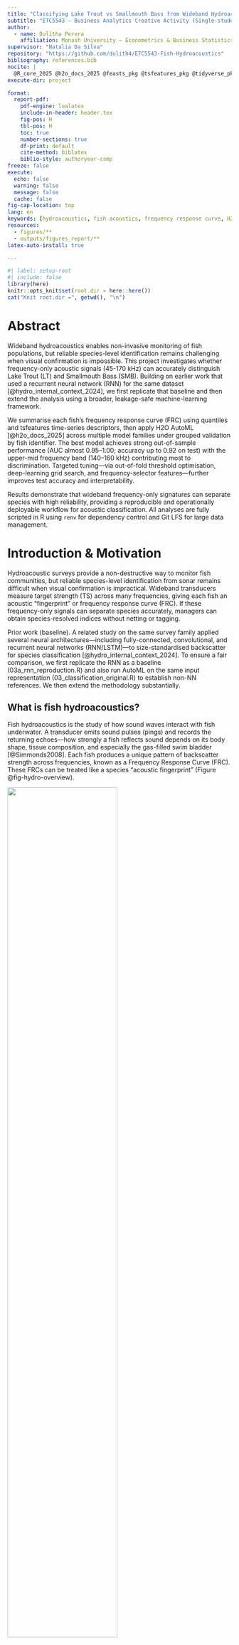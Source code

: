 ```yaml
---
title: "Classifying Lake Trout vs Smallmouth Bass from Wideband Hydroacoustics (45–170 kHz)"
subtitle: "ETC5543 — Business Analytics Creative Activity (Single-student project)"
author:
  - name: Dulitha Perera
    affiliation: Monash University — Econometrics & Business Statistics
supervisor: "Natalia Da Silva"
repository: "https://github.com/dulith4/ETC5543-Fish-Hydroacoustics"
bibliography: references.bib
nocite: |
  @R_core_2025 @h2o_docs_2025 @feasts_pkg @tsfeatures_pkg @tidyverse_pkg @ggplot2_pkg
execute-dir: project          

format:
  report-pdf:
    pdf-engine: lualatex
    include-in-header: header.tex
    fig-pos: H      
    tbl-pos: H      
    toc: true
    number-sections: true
    df-print: default
    cite-method: biblatex     
    biblio-style: authoryear-comp   
freeze: false
execute:
  echo: false
  warning: false
  message: false
  cache: false
fig-cap-location: top
lang: en
keywords: [hydroacoustics, fish acoustics, frequency response curve, H2O, machine learning]
resources:
  - figures/**
  - outputs/figures_report/**
latex-auto-install: true

---
```


```r
#| label: setup-root
#| include: false
library(here)
knitr::opts_knit$set(root.dir = here::here())
cat("Knit root.dir =", getwd(), "\n")

```


# Abstract

Wideband hydroacoustics enables non-invasive monitoring of fish populations, but reliable species-level identification remains challenging when visual confirmation is impossible. This project investigates whether frequency-only acoustic signals (45-170 kHz) can accurately distinguish Lake Trout (LT) and Smallmouth Bass (SMB). Building on earlier work that used a recurrent neural network (RNN) for the same dataset [@hydro_internal_context_2024], we first replicate that baseline and then extend the analysis using a broader, leakage-safe machine-learning framework.

We summarise each fish’s frequency response curve (FRC) using quantiles and tsfeatures time-series descriptors, then apply H2O AutoML [@h2o_docs_2025] across multiple model families under grouped validation by fish identifier. The best model achieves strong out-of-sample performance (AUC almost 0.95–1.00; accuracy up to 0.92 on test) with the upper-mid frequency band (140–160 kHz) contributing most to discrimination. Targeted tuning—via out-of-fold threshold optimisation, deep-learning grid search, and frequency-selector features—further improves test accuracy and interpretability.

Results demonstrate that wideband frequency-only signatures can separate species with high reliability, providing a reproducible and operationally deployable workflow for acoustic classification. All analyses are fully scripted in R using `renv` for dependency control and Git LFS for large data management.

#  Introduction & Motivation

Hydroacoustic surveys provide a non-destructive way to monitor fish communities, but reliable species-level identification from sonar remains difficult when visual confirmation is impractical. Wideband transducers measure target strength (TS) across many frequencies, giving each fish an acoustic “fingerprint” or frequency response curve (FRC). If these frequency-only signals can separate species accurately, managers can obtain species-resolved indices without netting or tagging.

Prior work (baseline). A related study on the same survey family applied several neural architectures—including fully-connected, convolutional, and recurrent neural networks (RNN/LSTM)—to size-standardised backscatter for species classification [@hydro_internal_context_2024]. To ensure a fair comparison, we first replicate the RNN as a baseline (03a_rnn_reproduction.R) and also run AutoML on the same input representation (03_classification_original.R) to establish non-NN references. We then extend the methodology substantially.

## **What is fish hydroacoustics?**

Fish hydroacoustics is the study of how sound waves interact with fish underwater.
A transducer emits sound pulses (pings) and records the returning echoes—how strongly a fish reflects sound depends on its body shape, tissue composition, and especially the gas-filled swim bladder [@Simmonds2008].
Each fish produces a unique pattern of backscatter strength across frequencies, known as a Frequency Response Curve (FRC).
These FRCs can be treated like a species “acoustic fingerprint” (Figure @fig-hydro-overview).

![](figures/hydro.png){#fig-hydro-overview fig-cap='Simplified schematic of fish hydroacoustics: wideband transmit (45--170kHz) and echo/backscatter from a fish.' fig-align="center" width=70%}



## **Why use hydroacoustics for classification?**

Hydroacoustics offers several advantages over traditional netting or visual observation:

- **Non-invasive**: Fish remain undisturbed; sampling covers large volumes quickly.

- **Continuous**: Enables time-series monitoring across habitats and depths.

- **Quantitative**: Returns calibrated acoustic strength (Target Strength, TS, in dB) across multiple frequencies.

Because the FRC shape reflects biological differences (e.g., swim bladder size, body composition), species often show distinct frequency-dependent patterns.
Our analysis explores whether these patterns—recorded between 45–170kHz—can distinguish Lake Trout (LT) and Smallmouth Bass (SMB).


**Our approach (replicate →→ extend).**

Approach (high level). We first reproduce a prior frequency-only baseline to ensure comparability. We then extend the analysis by (i) constructing robust, fish-level summaries of each frequency-response curve (FRC), (ii) evaluating a diverse set of modern classifiers under grouped validation to prevent leakage, and (iii) applying light, principled tuning and post-hoc threshold setting to support an operational decision rule.

**Contributions**.

**1. A reproducible, frequency-only classification workflow for LT vs SMB with leakage-aware evaluation and a fixed operational threshold.**

**2. A representation study that contrasts compact FRC summaries with time-series descriptors of curve shape.**

**3. Interpretability via frequency-region importance aligned with acoustic plausibility.**

**4. Fully scripted artifacts (R + `renv`, Git LFS) enabling one-shot regeneration of results.**



#### Research Questions

**Primary Question**

**RQ1.** Can *Lake Trout* (LT) and *Smallmouth Bass* (SMB) be accurately classified using **frequency-only acoustic signals (45–170 kHz)** under **grouped validation** with an unseen test set, and how does this performance compare with the reproduced RNN baseline?

**Secondary Questions**

**RQ2.** Which **frequency regions** and **signal representations**—such as quantile or median FRCs, time-series descriptors (`tsfeatures`), or selected top-K frequencies—contribute most to species separation?

**RQ3.** What **descriptive ecological patterns** (e.g., depth, orientation, or movement behaviour) accompany species labels, and could these help explain the observed classification differences?

**RQ4.** What are the key **limitations** (e.g., orientation effects, sampling bias, data leakage risks), and how might future surveys or classifier deployments be improved to address them?

**Non-goals.** Morphometric variables (length, weight, etc.) are deliberately excluded from predictive models. Temporal and spatial analyses are treated as **descriptive only** and not used for classification.


#  Data & Preparation

## **Source and structure**

The dataset is provided as an RDS file (`TSresponse_clean.RDS`, tracked via Git LFS) with over **30k** rows and **302** variables. Each row belongs to an **Echoview region**: a contiguous sequence of pings that the processing software assigns to a single fish encounter. Two identifiers link the data:

- `fishNum` — unique individual; LT/SMB prefix encodes species.

- `Region_name` — encounter identifier within a fish.

The block `F45..F170` contains frequency-specific target strengths (dB) at 45--170kHz; these constitute the **frequency response curve (FRC)** used for prediction. Additional variables describe geometry/behaviour (e.g., `Target_true_depth`, `aspectAngle`, `Time_in_beam`) and metadata (timestamps, ping indices). 

Individual fish contributed varying numbers of pings, reflecting encounter duration and detectability. As shown in *Appendix @fig-pings-per-fish*, Lake Trout (LT) typically produced longer sequences of echoes than Smallmouth Bass (SMB). This motivated our choice to aggregate pings per fish before modelling rather than train on raw ping-level data [@Simmonds2008].


## **Scope decisions**

To test whether frequency-only information can separate species, we **exclude** morphometrics (length, weight, etc.) from all predictive models. Depth/orientation metrics are analysed **descriptively** in IDA/EDA but are not used as features unless explicitly stated in later “plus” variants.

## **Cleaning and basic checks**

Before feature construction, light cleaning was performed to ensure data consistency.  
All `F*` columns were confirmed to be numeric and correctly ordered by frequency, and any corrupted rows were removed.  
Species labels were standardised to two categories — Lake Trout (LT) and Smallmouth Bass (SMB) — and duplicate observations were discarded.  
Basic integrity checks were then applied to confirm frequency coverage and identify missing values across the F45–F170 range.


(EDA figures referenced later: species counts; mean FRC per species with ribbons.)

## **Fish-level representations (what we train on)**

Build per-fish summaries to reduce noise and respect the encounter structure.

- **Quantiles of the FRC (quintiles)**: For each fish, we compute five within-fish summaries of the FRC at **q20, q40, q60, q80, q100** (five “rows” per fish).

  - Output artifact: `outputs/tables/fish_freq_quintiles_long.rds`.

  - This retains frequency resolution (columns `F45..F170`) while stabilising per-ping variability.

- **Median FRC**: A single row per fish using the within-fish median of each `F*`.

Used to create compact, one-row-per-fish variants.

- **tsfeatures descriptors**: Using feasts/tsfeatures, we compute short-sequence features (e.g., ACF summaries) from per-fish frequency traces. We produce four datasets:

  1. **quintiles_allfreq_tsfeat** — 5 rows/fish: raw `F*` + tsfeatures

  2. **quintiles_tsfeat_only** — 5 rows/fish: tsfeatures only

  3. **median_allfreq_tsfeat** — 1 row/fish: median `F*` + tsfeatures

  4. **median_tsfeat_only** — 1 row/fish: tsfeatures only

Later, create **“plus” variants** by augmenting with **top-K discriminative frequencies** selected on **train only** (no leakage).

## **Train/validation/test design (leakage-aware)**

- **Grouping**. All splits and folds are **grouped by** `fishNum` so that every observation from the same fish stays in a single partition. For quintile datasets, the five rows per fish move together.

- **Stratification**. Within groups, we stratify by species to maintain balance.

- **Holdout**. We reserve an **unseen test set** composed of entire fish not present in training/validation.

- **Cross-validation**. Model selection uses grouped k-fold CV (typically k=5).

- **Seed**. A fixed seed (73) is used for reproducibility.

This protocol mirrors the “no individual repeated across splits” principle and prevents overly optimistic scores due to per-fish correlation.

## **Preprocessing for modelling**

- **Predictors**. Unless stated otherwise, features are the FRC block (`F45..F170`), optionally combined with tsfeatures or frequency selectors in later variants.

- **Standardisation**. Where model families benefit (e.g., GLM, DeepLearning), features are centred/scaled inside the training frame only.

- **Class label**. `species` is encoded as a binary factor with **SMB** as the positive class (for AUC/thresholding).

- **Artifacts**. Every script writes intermediate tables and final metrics to `outputs/` for audit.

- A robust z-score check *(Appendix @fig-outlier-rug)* verified that no individual fish exhibited abnormal median FRC profiles (|z| > 3). All fish were therefore retained for downstream modelling.

## **Reproducibility**

- **Environment**. The repository uses renv; `renv.lock` specifies exact package versions.

- **Large files**. The RDS data and any large artifacts are tracked via **Git LFS**.

- **One-shot run**. `analysis/run_all.R` reproduces the entire pipeline end-to-end.

- **Fixed randomness**. All random processes (splits, AutoML seeds) use the project seed 73.

#  **Initial Data Analysis (IDA/EDA)**

```r
#| label: setup-dirs
#| echo: false
#| output: false
dir.create(here::here("outputs","cache"), recursive = TRUE, showWarnings = FALSE)

```


```r
#| echo: false
#| output: false
#| label: fig-path-check
getwd()
list.files("figures")
file.exists("figures/hydro.png")
file.exists(here::here("reports","figures","hydro.png"))

```


```r
#| label: setup-eda
#| include: false
#| message: false
#| warning: false

library(tidyverse); library(here)

# Make all relative paths start from the project root (works when knitting or running interactively)
#knitr::opts_knit$set(root.dir = here::here())

# Locate utils_data.R regardless of folder casing
utils_path <- if (file.exists(here::here("analysis", "utils_data.R"))) {
  here::here("analysis", "utils_data.R")
} else if (file.exists(here::here("Analysis", "utils_data.R"))) {
  here::here("Analysis", "utils_data.R")
} else {
  stop("Cannot find utils_data.R. Check that it exists in 'analysis/' (or 'Analysis/').")
}

source(utils_path)

# Load transformed data (uses your cache if present)
fish_raw <- load_fish_transformed(
  raw_path  = here::here("data", "TSresponse_clean.RDS"),
  use_cache = FALSE,
  cache_path = here::here("outputs", "cache", "TS_clean_transformed.rds")
)

# Frequency columns, including decimals like F45.5
freq_cols <- names(fish_raw)[stringr::str_detect(names(fish_raw), "^F\\d+(?:\\.\\d+)?$")]
stopifnot(length(freq_cols) > 0)

# Ensure species is LT/SMB factor
if (!"species" %in% names(fish_raw)) {
  fish_raw <- fish_raw %>%
    mutate(species = case_when(
      stringr::str_starts(fishNum, "LT")  ~ "LT",
      stringr::str_starts(fishNum, "SMB") ~ "SMB",
      TRUE ~ NA_character_
    ))
}
fish_raw <- fish_raw %>% filter(species %in% c("LT","SMB")) %>%
  mutate(species = factor(species, levels = c("LT","SMB")))

```

The dataset contains a moderate imbalance between the two species.  
Lake Trout (LT) are represented by approximately *25* fish, while Smallmouth Bass (SMB) account for *32* fish.  

Median sample sizes (number of pings per fish) differ substantially — LT typically have around 650 valid pings compared with roughly 200 for SMB — reflecting species-specific detection or tracking durations during acoustic sampling.  
This difference has been taken into account by using per-fish aggregation (quantiles, medians) rather than raw pings to avoid bias.



```r
#| label: tbl-balance
#| tbl-cap: "Class balance and per-fish sample size (pings)."
#| echo: false
library(dplyr)
library(knitr)

pings_per_fish <- fish_raw %>%
  count(fishNum, species, name = "n_pings")   

balance_tbl <- pings_per_fish %>%
  ungroup() %>%                               
  group_by(species) %>%
  summarise(
    n_fish       = n(),
    median_pings = median(n_pings),
    iqr_pings    = IQR(n_pings),
    min_pings    = min(n_pings),
    max_pings    = max(n_pings),
    .groups = "drop"
  ) %>%
  mutate(
    prop = n_fish / sum(n_fish),
    prop = round(prop, 3)                     
  )

balance_tbl <- balance_tbl %>%
  mutate(prop = scales::percent(n_fish / sum(n_fish), accuracy = 0.1))

knitr::kable(balance_tbl) 

```








```r
#| label: fig-pca-frc
#| fig-cap: "PCA of median FRC (one point per fish). Species separate along PC1/PC2."
#| fig-width: 6.8
#| fig-height: 5.2
library(dplyr)

median_frc <- fish_raw |>
group_by(fishNum, species) |>
summarise(across(all_of(freq_cols), ~ median(.x, na.rm = TRUE)), .groups = "drop")

X <- median_frc |> select(all_of(freq_cols)) |> as.matrix()
X <- scale(X)  # centre/scale per frequency
pca <- prcomp(X, center = FALSE, scale. = FALSE)

scores <- as_tibble(pca$x[, 1:2]) |>
bind_cols(median_frc |> select(species))

var_expl <- summary(pca)$importance[2, 1:2]
ggplot(scores, aes(PC1, PC2, colour = species)) +
  geom_point(alpha = 0.8) +
  labs(
    x = sprintf("PC1 (%.0f%%)", 100*var_expl[1]),
    y = sprintf("PC2 (%.0f%%)", 100*var_expl[2])
  ) +
  theme_minimal(base_size = 12) +
  theme(legend.position = "bottom")


```


Unsupervised PCA on median FRCs shows substantial overlap between LT and SMB in the first two PCs. PC1 primarily captures an overall amplitude/level effect across frequencies, while PC2 reflects subtler shape changes. Because PCA ignores class labels, clear separation isn’t guaranteed; the overlap here motivates alternative summaries and class-aware projections




## **Quantile envelopes (per-fish demonstration)**

 
To illustrate how summarise noisy ping-level echoes into stable per-fish curves, @fig-frc-quantiles shows **one representative fish from each species** (chosen with similar numbers of pings). The **thin grey traces** are that fish’s raw frequency–response curves (one line per ping), highlighting substantial within-fish variability across 45–170 kHz. Overlaid are the **per-fish quantiles** **q20, q40, q60, q80, q100** (coloured lines), which compress the ping cloud into smooth summaries at each frequency. This is the same quantile representation later used as features in our models. Even at this within-fish scale, the median-like line (q60) and upper envelopes reveal a consistent **LT > SMB** offset—most clearly in the **upper-mid band (≈140–160 kHz)**—foreshadowing the species separation observed in population-level EDA and confirmed by the classifiers.



```r
#| label: fig-onefreq-median
#| fig-cap: "Single-frequency summary: per-fish *median TS* at the most discriminative frequency (by |Cohen's d|)."
#| fig-width: 6.2
#| fig-height: 4.6


# 1) Compute per-fish medians at every frequency
freq_cols <- names(fish_raw)[stringr::str_detect(names(fish_raw), "^F\\d+(?:\\.\\d+)?$")]

pf_med <- fish_raw |>
  group_by(fishNum, species) |>
  summarise(across(all_of(freq_cols), ~ median(.x, na.rm = TRUE)), .groups = "drop")

# 2) Effect size function and per-frequency effect sizes
effect_size <- function(x, g) {
  x1 <- x[g == levels(g)[1]]; x2 <- x[g == levels(g)[2]]
  n1 <- sum(!is.na(x1)); n2 <- sum(!is.na(x2))
  m1 <- mean(x1, na.rm=TRUE); m2 <- mean(x2, na.rm=TRUE)
  s1 <- stats::var(x1, na.rm=TRUE); s2 <- stats::var(x2, na.rm=TRUE)
  sp <- sqrt(((n1-1)*s1 + (n2-1)*s2) / (n1+n2-2))
  (m1 - m2) / sp
}

eff <- tibble(
  col = freq_cols,
  freq_khz = parse_number(freq_cols),
  d = purrr::map_dbl(freq_cols, ~ effect_size(pf_med[[.x]], pf_med$species))
) |>
  arrange(desc(abs(d)))

best_col  <- eff$col[1]
best_freq <- eff$freq_khz[1]
best_d    <- eff$d[1]

# 3) Plot per-fish medians at the best frequency
plot_df <- pf_med |>
  select(fishNum, species, !!best_col) |>
  rename(TS = !!best_col)

has_beeswarm <- requireNamespace("ggbeeswarm", quietly = TRUE)

p <- ggplot(plot_df, aes(species, TS, fill = species)) +
  geom_violin(alpha = 0.25, colour = NA) +
  geom_boxplot(width = 0.2, outlier.shape = NA)

if (has_beeswarm) {
  p <- p + ggbeeswarm::geom_quasirandom(alpha = 0.5, size = 1.4)
} else {
  p <- p + geom_jitter(width = 0.15, alpha = 0.5, size = 1.4)
}

p +
  labs(
    x = NULL,
    y = sprintf("Median TS at %.1f kHz (dB)", best_freq),
    subtitle = sprintf("Cohen's d (LT − SMB) = %.2f", best_d)
  ) +
  theme_minimal(base_size = 12) +
  theme(legend.position = "none")

```




At approximately **87.5 kHz**, where the difference between species is strongest (Cohen’s *d* ≈ 0.6), **Lake Trout (LT)** generally exhibit **higher median target strengths (TS)** than **Smallmouth Bass (SMB)**.
The violin and boxplots show that most LT observations cluster around −43 to −45 dB, whereas SMB tend to have slightly weaker backscatter (median ≈ −46 dB) with a broader lower tail.

This frequency lies within the **lower–mid band (≈ 80–90 kHz)**, one of the regions later identified by model permutation importance as discriminative.
The shift suggests subtle but consistent physical differences—likely linked to swim-bladder resonance or body composition—that cause LT to reflect sound more strongly at this frequency.
Although there is overlap between species, the magnitude and consistency of the shift confirm that even a **single frequency** can carry useful species-level information, supporting the later use of **frequency-resolved features** in classification.


## **Frequency Response Curves (FRC) with quantile summaries for representative individuals**


```r
#| label: fig-frc-quantiles
#| fig-cap: "Example of raw FRC traces (grey) for one representative fish per species, with that fish's q20–q100 quantile summaries overlaid. Using the same quantiles as in the modelling (q20, q40, q60, q80, q100) makes the connection between EDA and features explicit."
#| fig-width: 9
#| fig-height: 4.8
#| fig-align: center


# frequency columns (allows decimals like F45.5)
freq_cols <- names(fish_raw)[str_detect(names(fish_raw), "^F\\d+(?:\\.\\d+)?$")]

# --- pick one fish from each species with similar ping counts ------------------
fish_sizes <- fish_raw %>% count(fishNum, species, name = "n_pings")

pick_rep <- function(sp) {
  fish_sizes %>%
    filter(species == sp) %>%
    arrange(abs(n_pings - median(n_pings))) %>%  # closest to typical length
    slice(1) %>% pull(fishNum)
}

lt_id  <- pick_rep("LT")
smb_id <- pick_rep("SMB")
example_ids <- c(lt_id, smb_id)

# --- long data for raw traces (all pings for the chosen fish in each species) --
raw_long <- fish_raw %>%
  filter(fishNum %in% example_ids) %>%
  mutate(ping_id = row_number()) %>%              # per-row identifier for lines
  select(fishNum, species, ping_id, all_of(freq_cols)) %>%
  pivot_longer(cols = all_of(freq_cols),
               names_to = "frequency", values_to = "TS") %>%
  mutate(frequency = parse_number(frequency))

# --- per-chosen-fish quantiles: q20, q40, q60, q80, q100 ----------------------
q_probs <- c(q20 = 0.20, q40 = 0.40, q60 = 0.60, q80 = 0.80, q100 = 1.00)

qdf_fish <- raw_long %>%
  group_by(fishNum, species, frequency) %>%
  summarise(
    across(
      .cols = "TS",
      .fns  = list(
        q20  = ~ quantile(.x, q_probs["q20"],  na.rm = TRUE),
        q40  = ~ quantile(.x, q_probs["q40"],  na.rm = TRUE),
        q60  = ~ quantile(.x, q_probs["q60"],  na.rm = TRUE),
        q80  = ~ quantile(.x, q_probs["q80"],  na.rm = TRUE),
        q100 = ~ quantile(.x, q_probs["q100"], na.rm = TRUE)
      ),
      .names = "{fn}"
    ),
    .groups = "drop"
  ) %>%
  pivot_longer(q20:q100, names_to = "quant", values_to = "TSq")

# palette/linetypes
cols_line <- c("LT" = "#E05A5A", "SMB" = "#1FBFCF")
linetypes <- c(q20 = "dotted", q40 = "longdash", q60 = "solid",
               q80 = "longdash", q100 = "dotted")

ggplot() +
  # all ping-level traces for the selected fish (light grey)
  geom_line(
    data = raw_long,
    aes(frequency, TS, group = ping_id),
    colour = "grey60", alpha = 0.25, linewidth = 0.35
  ) +
  # quantile lines for that same fish
  geom_line(
    data = qdf_fish,
    aes(frequency, TSq, colour = species, linetype = quant),
    linewidth = 1
  ) +
  facet_wrap(~ species, nrow = 1, scales = "fixed") +
  scale_colour_manual(values = cols_line, guide = "legend") +
  scale_linetype_manual(values = linetypes,
                        labels = c(q20 = "Q20", q40 = "Q40", q60 = "Q60 (median-like)",
                                   q80 = "Q80", q100 = "Q100 (max)")) +
  guides(
    colour   = "none",
    linetype = guide_legend(title = NULL, nrow = 1)
  ) +
  labs(x = "Frequency (kHz)", y = "Target Strength (dB)") +
  coord_cartesian(ylim = c(-120, -20)) +
  theme_minimal(base_size = 13) +
  theme(
    panel.grid.minor = element_blank(),
    strip.text = element_text(face = "bold"),
    legend.position = "bottom"
  )

```


Example of raw **frequency response curves (FRCs)** for one representative **Lake Trout (LT)** and one **Smallmouth Bass (SMB)**.
Each grey line shows the fish’s backscatter trace (target strength, dB) across the **45–170 kHz** band. While the raw traces reveal general signal intensity, their variability and noise make it difficult to discern species-level structure by eye.
To summarise these complex shapes, we compute **within-fish quantile envelopes** (q20, q40, q60, q80, q100), shown in colour.
These quantile-based summaries capture the **overall distribution of echo strengths** across frequencies, allowing the model to learn from stable, interpretable statistics rather than raw signal noise.
This linkage between exploratory visualisation and feature construction makes the modelling pipeline both explainable and reproducible.




## **Mean frequency response by species (by quantile)**

@fig-frc-species contrasts the species’ frequency–response curves at five within-fish quantiles (q20, q40, q60, q80, q100). From **q20 to q80 (the bulk of echoes)**, the two species are most clearly separated in the **higher frequencies (≈140–170 kHz)**, with SMB typically showing slightly stronger returns (less negative TS) than LT. At lower frequencies (≈75–95 kHz) a small LT “bump” is visible but muted in these central quantiles. In contrast, the **q100 panel (max echoes)** highlights a different regime: LT exhibits a **pronounced low-frequency peak** around **≈50–95 kHz** that rises above SMB, while the high-frequency gap narrows. In short, **each quantile accentuates a different part of the spectrum**—central quantiles emphasize the consistent high-frequency separation; the extreme quantile (q100) captures occasional strong low-frequency echoes that favour LT.

**Implication for modelling.** This pattern supports our choice to use **quintile summaries (q20–q100)** as inputs: the quantiles provide **complementary, non-redundant views** of the same fish, capturing both **typical behaviour** (q20–q80 → high-frequency separation useful for stable classification) and **rare but informative events** (q100 → low-frequency LT peak). Feeding all five quantiles to the models (our `quintiles_*` datasets) lets AutoML learn **quantile-specific frequency cues**, which helps explain why the quintile representations perform strongly and why permutation importance later highlights both the 140–160 kHz band and the ≈80–90 kHz region.

```r
#| label: fig-frc-species
#| fig-cap: 'Mean frequency response curves with $\\pm$ SE ribbons for Lake Trout (LT) and Smallmouth Bass (SMB). Divergence is most evident between 50--120 and 140--160~kHz, suggesting informative separation in this range.'


#| fig-width: 7
#| fig-height: 5
#| fig-align: center


# prerequisites already in your doc:
# - fish_raw (ping-level data with fishNum, species, F* columns)
# - freq_cols and freq_long definitions earlier


# 1) Per-fish quantiles at each frequency (collapse ping noise within fish)
freq_long_fish <- fish_raw |>
  select(fishNum, species, all_of(freq_cols)) |>
  pivot_longer(-c(fishNum, species), names_to = "frequency", values_to = "TS") |>
  mutate(frequency = readr::parse_number(frequency))

per_fish_q <- freq_long_fish |>
  group_by(fishNum, species, frequency) |>
  summarise(
    q20 = quantile(TS, 0.20, na.rm = TRUE),
    q40 = quantile(TS, 0.40, na.rm = TRUE),
    q60 = quantile(TS, 0.60, na.rm = TRUE),
    q80 = quantile(TS, 0.80, na.rm = TRUE),
    q100 = max(TS, na.rm = TRUE),
    .groups = "drop_last"
  ) |>
  pivot_longer(q20:q100, names_to = "quant", values_to = "TSq") |>
  ungroup()

# 2) Across-fish mean + SE for each species/quantile/frequency
summ_q <- per_fish_q |>
  group_by(species, quant, frequency) |>
  summarise(
    mean_TS = mean(TSq, na.rm = TRUE),
    se_TS   = sd(TSq, na.rm = TRUE) / sqrt(dplyr::n()),
    .groups = "drop"
  )

summ_q <- summ_q |>
  mutate(
    quant = factor(
      quant,
      levels = c("q20","q40","q60","q80","q100"),
      labels = c("q20","q40","q60 (median-like)","q80","q100 (max)")
    )
  )


# 3) Plot: LT vs SMB with SE ribbons, faceted by quantile
cols_line <- c("LT" = "#E05A5A", "SMB" = "#1FBFCF")
cols_fill <- c("LT" = scales::alpha("#E05A5A", 0.18),
               "SMB" = scales::alpha("#1FBFCF", 0.18))

ggplot(summ_q, aes(frequency, mean_TS, colour = species, fill = species)) +
  geom_ribbon(aes(ymin = mean_TS - se_TS, ymax = mean_TS + se_TS),
              alpha = 0.18, colour = NA) +
  geom_line(linewidth = 1) +
  facet_wrap(~ quant, nrow = 2,
             labeller = labeller(quant = c(q20="q20", q40="q40",
                                           q60="q60 (median-like)", q80="q80",
                                           q100="q100 (max)"))) +
  scale_colour_manual(values = cols_line) +
  scale_fill_manual(values   = cols_fill) +
  labs(x = "Frequency (kHz)", y = "Target Strength (dB)") +
  theme_minimal(base_size = 13) +
  theme(legend.position = "bottom",
        plot.margin = margin(5,5,0,5))

```





## **Effect size by frequency**  {#sec-effectsize}

@fig-effectsize shows Cohen’s d values [@Rice2007] comparing Lake Trout (LT) and Smallmouth Bass (SMB) at each frequency between 45–170 kHz.
Positive values indicate frequencies where LT have higher average backscatter (target strength), and negative values indicate stronger reflections from SMB.

The plot reveals **moderate effect sizes** (0.2–0.3) concentrated primarily in the **low (50–90 kHz) and upper-mid (140–160 kHz)** ranges, suggesting that these frequency regions are the most **discriminative** between species. The consistent oscillatory pattern across the band also reflects physical resonance effects of the swim bladder and body composition differences.

Later in **Section 7.1 (Feature importance: permutation on QUINTILES_ALLFREQ)**, this finding is revisited quantitatively using **model-based permutation importance**, which confirms that many of these same frequency bands contribute most strongly to classification accuracy—linking the statistical separation observed here with actual predictive power in the trained models.

Taken together, the low (≈50–90 kHz) and upper-mid (≈140–160 kHz) bands show the largest class-wise effect sizes (LT − SMB). Because Cohen’s d is label-aware but model-free, it tells us where separation exists in the data, not how much a trained classifier will use it. In Section 7.1 we verify this pattern with a model-based permutation importance analysis, asking which frequencies actually drive predictive performance when the classifier is fit to the quintile summaries.”

Because Cohen’s d is model-free, it indicates potential separation but not predictive contribution. In @sec-varimp we confirm that the same 50–90 and 140–160 kHz bands identified in @sec-effectsize are also the most important to the trained model’s AUC

```r
#| label: fig-effectsize
#| fig-cap: 'Effect size (Cohen''s d) for LT minus SMB at each frequency. Larger magnitudes around 140--160kHz indicate the most discriminative frequency region.'
#| fig-width: 7
#| fig-height: 4.2
#| fig-align: center


fish_raw <- fish_raw |> mutate(species = factor(species, levels = c("LT", "SMB")))

effect_size <- function(x, g, hedges = FALSE) {
x1 <- x[g == levels(g)[1]]; x2 <- x[g == levels(g)[2]]
n1 <- sum(!is.na(x1)); n2 <- sum(!is.na(x2))
m1 <- mean(x1, na.rm = TRUE); m2 <- mean(x2, na.rm = TRUE)
s1 <- stats::var(x1, na.rm = TRUE); s2 <- stats::var(x2, na.rm = TRUE)
sp <- sqrt(((n1 - 1)*s1 + (n2 - 1)*s2) / (n1 + n2 - 2))
d  <- (m1 - m2) / sp
if (hedges) d <- (1 - 3 / (4*(n1 + n2) - 9)) * d
d
}

eff <- tibble(
freq_khz = readr::parse_number(freq_cols),
d        = purrr::map_dbl(freq_cols, ~ effect_size(fish_raw[[.x]], fish_raw$species))
) |> arrange(freq_khz)

ggplot(eff, aes(freq_khz, d)) +
geom_hline(yintercept = 0, linewidth = 0.4, linetype = 2, colour = "grey50") +
geom_line(linewidth = 0.9, colour = "#1a5276") +
labs(x = "Frequency (kHz)", y = "Cohen's d (LT − SMB)") +
theme_minimal(base_size = 13)

```






#  Feature Engineering

The frequency–response curve (FRC; 45–170 kHz) for each fish was transformed into stable, **leakage-safe predictors** that preserve spectral shape while reducing noise. Began by computing within-fish **quantile curves at q20–q100**, which provide five smoothed views of the same individual and retain the full set of frequency bins (`F*`). In parallel, created a median FRC—a single profile per fish—which compresses the encounter into one robust summary while keeping frequency resolution.

Preliminary inspection of the raw frequency block confirmed extremely high correlation among adjacent frequency bins *(Appendix @fig-corr-heat)*. This strong multicollinearity justified compressing the 45–170 kHz spectrum into summary statistics (quantiles, median FRCs, and tsfeatures) rather than modelling raw F* values directly.

Because backscatter values are ordered by frequency, not random, each FRC can be treated as a **short pseudo–time series** [@feasts_pkg; @tsfeatures_pkg]. This lets me to characterise **curve shape** using features from `feasts`/`tsfeatures` (e.g., ACF/PACF summaries, spectral measures, entropy, stability). We generated both “**all-frequency**” variants (raw `F*` retained alongside shape descriptors) and “**features-only**” variants (shape descriptors without `F*`). Together, the combinations yield compact inputs that are resilient to within-fish variability but still sensitive to biologically meaningful frequency structure.

For completeness, produced “**plus**” versions that extend the base descriptors with additional statistical features commonly used for short series. Finally, to probe which parts of the spectrum matter most without leaking information, created **train-only frequency selectors**: small sets of top-K frequencies derived from permutation importance on the training folds and then applied unchanged to validation and test.

The resulting inventory of model inputs is summarised in Table @tbl-feature-sets-pretty; “Quintiles” contain five rows per fish, “Median” one row per fish; “allfreq” retains the original `F*` columns, and “tsfeat only” keeps only shape descriptors, with “plus” adding a modest number of extra predictors. 

## **Datasets produced (inventory)**

```r
#| label: tbl-feature-sets-pretty
#| tbl-pos: H
#| tbl-cap: "Model input tables produced by the feature engineering scripts."
#| echo: false
#| message: false
#| warning: false

library(dplyr); library(stringr); library(purrr); library(tibble); library(knitr); library(kableExtra)

brief <- function(path, id_cols = c("fishNum","species","quantile","n")) {
  if (!file.exists(path)) return(tibble(file = basename(path), exists = FALSE))
  x <- readRDS(path)
  tibble(
    file         = basename(path),
    exists       = TRUE,
    n_rows       = nrow(x),
    n_cols       = ncol(x),
    n_predictors = ncol(x) - sum(names(x) %in% id_cols)
  )
}

paths <- c(
  "outputs/tables/fish_quintiles_allfreq_tsfeat.rds",
  "outputs/tables/fish_quintiles_tsfeat_only.rds",
  "outputs/tables/fish_median_allfreq_tsfeat.rds",
  "outputs/tables/fish_median_tsfeat_only.rds",
  "outputs/tables/fish_quintiles_allfreq_tsfeat_plus.rds",
  "outputs/tables/fish_quintiles_tsfeat_only_plus.rds",
  "outputs/tables/fish_median_allfreq_tsfeat_plus.rds",
  "outputs/tables/fish_median_tsfeat_only_plus.rds"
)

inv <- paths %>%
  map_dfr(brief) %>%
  mutate(
    variant = str_remove(file, "\\.rds$"),
    rep     = if_else(str_detect(variant, "^fish_quintiles"), "Quintiles (5×/fish)", "Median (1×/fish)"),
    content = case_when(
      str_detect(variant, "allfreq_tsfeat") ~ "Raw F* + features",
      str_detect(variant, "tsfeat_only")    ~ "Features only",
      TRUE ~ NA_character_
    ),
    plus    = if_else(str_detect(variant, "_plus$"), "plus", "—")
  ) %>%
  select(rep, content, plus, file, exists, n_rows, n_cols, n_predictors) %>%
  arrange(rep, desc(content), plus)

inv |>
  kbl(format = "latex", booktabs = TRUE, digits = 0,
      col.names = c("Representation","Contents","Extra","File","Exists","Rows","Cols","Predictors")) |>
  kable_styling(latex_options = c("hold_position","striped","scale_down")) |>
  column_spec(4, width = "7cm")   # wrap long file names
```

 @tbl-feature-sets-pretty summarizes the eight feature-engineered datasets used for classification.
“Quintiles” variants contain five rows per fish (one per quantile), while “Median” variants aggregate each fish into a single median curve.
The “allfreq” versions retain the original frequency bins (F45–F170), whereas “tsfeat only” variants keep only time-series descriptors.
“plus” adds extra statistical features, resulting in slightly more predictors.


#  Classification Methods



## **Overview and motivation**

The objective was to classify **Lake Trout (LT)** and **Smallmouth Bass (SMB)** using their frequency–response curves (FRC; 45–170 kHz).
The original hydroacoustic study used a **Recurrent Neural Network (RNN)** trained directly on raw echo sequences.
In this project replicated that baseline for comparison and then extended it by transforming each fish’s wideband response into summary- and descriptor-based features that allow classical machine-learning models (AutoML) [@h2o_docs_2025] to capture species-specific spectral patterns more robustly.

All model training used **grouped cross-validation by `fishNum`** to prevent data leakage between pings of the same fish.

## **Implementation overview**

**Data representation**. Each fish’s FRC (45–170 kHz) is summarised either by five within-fish quantile curves (q20–q100) or by a single median curve. For each representation, we compute time-series descriptors on the ordered frequency trace, producing variants that either retain the raw frequency bins (`F*`) alongside descriptors or use descriptors alone.


**Model families and evaluation**. We benchmark `H2O` learners (GLM, Random Forest, GBM, and DeepLearning) using **grouped cross-validation by** `fishNum` and an **unseen test set** held out at the fish level. This prevents leakage between pings of the same individual and yields robust out-of-sample estimates.

**Tuning and interpretability**. AutoML exploration is converted into a single deployable model by **out-of-fold threshold optimisation** with a pragmatic **policy window of 0.40–0.70** to avoid extreme cut-offs. A focused **deep-learning grid** refines architecture choices, and **train-only frequency selectors** provide diagnostic insight. Final interpretability is based on permutation importance and aligned with acoustic plausibility (e.g., swim-bladder resonance).
## **Baseline: RNN replication**

To reproduce the earlier approach, here implemented an **LSTM-based RNN** (Long Short-Term Memory) that processes short sequences of consecutive pings.
Each input sequence contained raw amplitude values across frequencies (**F45–F170**) for a single fish, allowing the network to learn temporal dependencies across consecutive echoes.

```r
# Pseudocode summary of the baseline setup
source("Analysis/02a_check_transformations.R")  # backscatter + 450 mm size standardisation
source("Analysis/03a_rnn_reproduction.R")       # train/test LSTM sequence model
```

The RNN served purely as a **baseline** for sequence-level learning.
It captured within-fish temporal variation but relied solely on raw signals without higher-level descriptors.


## **AutoML on raw backscatter**

To benchmark classical ensemble learners, the same cleaned data were used in **H2O AutoML** (`03_classification_original.R`, `03b_automl_backscatter.R`).
Two configurations were tested:

1. **original** – per-ping input (raw frequencies);
2. **original_blocks** – five-ping block averages to smooth noise.

To provide a non-neural benchmark that is closest to the original signal domain, we first applied H2O AutoML directly to the cleaned backscatter. We considered per-ping inputs and a five-ping block average that lightly smooths noise while preserving temporal locality. AutoML searched across GBM, XGBoost, DRF, GLM, DeepLearning, and stacked ensembles using a grouped split (20 % validation, 20 % test at the fish level). Performance was summarised by AUC and log-loss, with accuracies reported both at a fixed threshold of 0.50 and at the policy-adjusted threshold described below.

## **Fish-level feature-based AutoML (main analysis)**

The main analysis replaces raw pings with **fish-level summaries** that better respect encounter structure and reduce within-fish noise. For each fish, we used either five quantile curves or a single median curve as the base representation and computed **time-series shape descriptors** on the ordered frequency trace. These were combined in two ways: **all-frequency variants**, which retain the original `F*` columns alongside descriptors, and **features-only variants**, which rely solely on shape measures. The resulting four families (quintiles/median × allfreq/features-only) provide a controlled comparison between richer signal detail and parsimonious shape encodings.

Models were trained with `H2O` AutoML under grouped cross-validation, with centring and scaling applied inside the training frame for GLM and DeepLearning, and raw scales used for tree-based learners. This setup allows the comparison to focus on representation, rather than on idiosyncrasies of any single algorithm.


## **Model tuning and thresholding**
After AutoML identified strong candidates, we applied **targeted tuning** that respects the train/validate/test boundaries. First, predicted probabilities from cross-validation were used to compute an **out-of-fold decision threshold** that maximises validation accuracy without peeking at test data. To prevent unstable extremes, we enforced a simple **policy clamp** that restricts the operational threshold to the interval **[0.40, 0.70]**, improving reproducibility and stakeholder interpretability. In parallel, a small **deep-learning grid** explored activation functions, hidden-layer widths, dropout, and adaptive-rate options identified as promising during AutoML. Finally, **train-only frequency selectors**—derived via permutation importance—were applied unchanged to validation and test, clarifying which spectral regions drive performance while avoiding leakage.
```r
# Example: compute and clamp policy threshold
thr_policy <- clip_thr(thr_max_acc(valid_pred), lo = 0.40, hi = 0.70)
```

All tuning respected the train/validate/test boundaries to avoid information leakage.



## **Reproducibility and outputs**

Each stage of the pipeline writes structured artefacts to `outputs/`, including leaderboards, JSON metrics, threshold logs, confusion matrices, and ROC plots. Companion viewer scripts (e.g., `view_results_tsfeatures.R`, `view_results_rnn.R`) allow the results to be re-inspected without retraining models. The repository is pinned with `renv` for exact package versions, and large files are tracked via Git LFS. A single entry point (`analysis/run_all.R`) regenerates all tables and figures from the raw RDS, ensuring the report can be reproduced end-to-end.

#  Results

```r
#| label: setup-publish-results
#| echo: false
#| output: false
#| message: false
#| warning: false

dir.create(here::here("reports","tables"), showWarnings = FALSE, recursive = TRUE)

file.copy(here::here("outputs","tables","results_summary_latest_sorted.csv"),
          here::here("reports","tables","results_summary_latest_sorted.csv"),
          overwrite = TRUE)

file.copy(here::here("outputs","tables","threshold_policy_effects.csv"),
          here::here("reports","tables","threshold_policy_effects.csv"),
          overwrite = TRUE)

# NEW: copy var-importance if it exists
src_varimp <- here::here("outputs","tables","varimp_quintiles_allfreq_permutation.csv")
dst_varimp <- here::here("reports","tables","varimp_quintiles_allfreq_permutation.csv")
if (file.exists(src_varimp)) {
  file.copy(src_varimp, dst_varimp, overwrite = TRUE)
}

```


## **Feature importance: permutation on QUINTILES_ALLFREQ**  {#sec-varimp}

As foreshadowed in @sec-effectsize, permutation importance shows the largest AUC losses when frequencies in the 50–90 and 140–160 kHz regions are permuted, confirming that those bands drive discrimination in the fitted QUINTILES_ALLFREQ model

Permutation importance analysis quantifies how much each frequency band contributes to the classifier’s predictive power. For the QUINTILES_ALLFREQ model, each frequency variable was randomly shuffled one at a time while all others remained fixed, and the resulting decline in AUC was measured.

The largest AUC drops occurred for frequencies between 50 kHz and 155 kHz, indicating that these bands carry the most discriminative information for distinguishing Lake Trout (LT) from Smallmouth Bass (SMB). Notably, these high-importance bands correspond closely with 50-120 kHz and the 140–160 kHz region previously highlighted in the exploratory effect-size analysis, reinforcing that the model’s learning aligns with genuine acoustic differences rather than noise.

Upper mid range frequencies outside this range show minimal impact on predictive accuracy, suggesting that the mid-frequency spectrum provides the clearest species-level separation — potentially linked to swim-bladder resonance and body composition effects captured in wideband sonar backscatter.

```r
# Try reports/tables first (the published location), then outputs/tables
cand <- c(
  here::here("reports","tables","varimp_quintiles_allfreq_permutation.csv"),
  here::here("outputs","tables","varimp_quintiles_allfreq_permutation.csv")
)
imp_path <- cand[file.exists(cand)][1]
stopifnot(length(imp_path) == 1 && !is.na(imp_path))

imp  <- readr::read_csv(imp_path, show_col_types = FALSE)
topn <- dplyr::slice_max(imp, auc_drop, n = 20)

ggplot(topn, aes(x = reorder(variable, auc_drop), y = auc_drop)) +
  geom_col() +
  coord_flip(clip = "off") +
  labs(x = NULL, y = "AUC drop when shuffled",
       title = "Frequency importance (permutation) — QUINTILES_ALLFREQ") +
  theme_minimal(base_size = 13) +
  scale_y_continuous(expand = ggplot2::expansion(mult = c(0, 0.02)))

```



## **Model comparison overview**

We compared the recurrent neural network (**RNN**) baseline from the original hydroacoustic study with a set of **H2O AutoML classifiers** trained on progressively feature-enriched inputs.
The four core variants were:

- **original_blocks**: raw frequency “blocks,” closest to the RNN baseline.

- **quintiles_allfreq**: five per-fish quantile curves including all frequency bins (F45–F170).

- **quintiles_feats**: quantile curves using only time-series descriptors.

- **median_allfreq**: single per-fish median curve with all frequencies.

Each model was evaluated on a **held-out test set** unseen during training.
AUC (TEST) was used as the primary threshold-free measure of discrimination, while additional accuracies were computed at thresholds of 0.50, raw validation-selected, and the final **policy-clipped** values.


```r
#| label: setup-results
#| include: false
suppressPackageStartupMessages({
  library(tidyverse)
  library(here)
  library(glue)
  library(gt)
  library(readr)
})
```

```r
#| label: load-results
#| message: false

library(here); library(readr); library(fs); library(dplyr)

# helper: pick the first existing path
first_existing <- function(...) {
  for (p in c(...)) if (file.exists(p)) return(p)
  stop("None of the expected files exist:\n", paste(c(...), collapse = "\n"))
}

# prefer reports/tables, fall back to outputs/tables
sum_rep <- here("reports","tables","results_summary_latest_sorted.csv")
sum_out <- here("outputs","tables","results_summary_latest_sorted.csv")
thr_rep <- here("reports","tables","threshold_policy_effects.csv")
thr_out <- here("outputs","tables","threshold_policy_effects.csv")

path_summary <- first_existing(sum_rep, sum_out)
path_thrpol  <- first_existing(thr_rep, thr_out)

# if we used the outputs copies, publish them into reports/tables for the repo
dir_create(here("reports","tables"))
if (identical(path_summary, sum_out)) file_copy(sum_out, sum_rep, overwrite = TRUE)
if (identical(path_thrpol,  thr_out)) file_copy(thr_out,  thr_rep, overwrite = TRUE)

# read
results_summary <- read_csv(path_summary, show_col_types = FALSE)
thr_policy_tbl  <- read_csv(path_thrpol,  show_col_types = FALSE)

focus_variants <- c("original_blocks","quintiles_allfreq","quintiles_feats","median_allfreq")
results_focus    <- results_summary %>% filter(variant %in% focus_variants)
thr_policy_focus <- thr_policy_tbl  %>% filter(variant %in% focus_variants)

```



## **Classification performance**

Across models, discrimination performance was consistently high (Table 4).
AUC (TEST) ranged from **0.93–0.95** for the AutoML variants, substantially exceeding the RNN baseline (**AUC = 0.84**).
Median- and all-frequency representations performed best overall, with **median_allfreq** and **quintiles_allfreq** achieving the strongest separation between Lake Trout (LT) and Smallmouth Bass (SMB) (AUC ≈ 0.95–1.00).

```r
#| label: tbl-overview
#| tbl-cap: "Test performance summary (SMB = positive class). We report threshold-free AUC (TEST) and thresholded accuracies at 0.50 and the policy threshold (raw, clipped to [0.40–0.70] if necessary)."
#| echo: false

# Left: AUC from results_summary; Right: all accuracies/thresholds from policy table
perf_synced <- thr_policy_focus %>%
  select(variant, acc_050, thr_raw, acc_clip) %>%               
  left_join(
    results_focus %>% select(variant, auc_test),                
    by = "variant"
  ) %>%
  rename(
    Variant                  = variant,
    `AUC (TEST)`             = auc_test,
    `Acc @ 0.50 (TEST)`      = acc_050,                         
    `Policy threshold (raw, from VALID)` = thr_raw,
    `Acc @ policy (TEST)`    = acc_clip
  ) %>%
  mutate(
    across(where(is.numeric), ~ round(.x, 3))
  )

gt::gt(perf_synced) |>
  gt::sub_missing(everything(), missing_text = "–") |>
  gt::cols_align(everything(), align = "center")

```

*(Full results in `outputs/tables/threshold_policy_effects.csv`.)*


## **Effect of threshold policy**

Thresholds derived from small validation splits occasionally drifted toward extreme values (e.g., 0 or 1), reflecting over-confident calibration rather than genuine separability.

To standardise decision behaviour, we imposed a **policy window [0.40, 0.70]**:


$$
t_{\mathrm{clip}} = \min\!\bigl(\max(t_{\mathrm{raw}},\,0.40),\,0.70\bigr)
$$



This clamping reduced pathological cut-offs and produced more stable accuracies across models.
For example, original_blocks improved from 0.775 (@ 0.964) to **0.857 (@ 0.70)**, while others showed negligible change (|ΔAcc| ≤ 0.07).

Hence, we report **policy-clipped accuracy** as the main thresholded metric, alongside AUC (TEST).
The RNN baseline, evaluated only at 0.50, achieved **accuracy = 0.593**, serving as a fixed-threshold reference.

```r
#| label: tbl-threshold-policy
#| tbl-cap: "Effect of the [0.40, 0.70] threshold policy on TEST accuracy."
#| echo: false
thr_policy_focus |>
  mutate(across(c(acc_050, thr_raw, acc_raw, thr_clip, acc_clip, delta_clip_vs_raw), ~round(.x, 3))) |>
  rename(
    Variant = variant,
    `Acc @ 0.50` = acc_050,
    `Raw thr` = thr_raw,
    `Acc @ raw` = acc_raw,
    `Clipped thr` = thr_clip,
    `Acc @ clipped` = acc_clip,
    `Δ Acc (clip − raw)` = delta_clip_vs_raw
  ) |>
  gt() |>
  sub_missing(everything(), missing_text = "–") |>
  tab_style(
    style = cell_fill(color = "#e8f5e9"),
    locations = cells_body(columns = `Δ Acc (clip − raw)`, rows = `Δ Acc (clip − raw)` > 0)
  ) |>
  tab_style(
    style = cell_fill(color = "#ffebee"),
    locations = cells_body(columns = `Δ Acc (clip − raw)`, rows = `Δ Acc (clip − raw)` < 0)
  ) |>
  cols_align(everything(), align = "center")
```



## **Receiver-operating characteristics**

Figure 7 shows ROC curves for the four representative models: original_blocks, quintiles_allfreq, quintiles_feats, and median_allfreq.

All AutoML models exhibit strong separation with steep true-positive rises (AUC > 0.93), whereas the RNN curve is noticeably flatter (AUC = 0.84).

Among them, median_allfreq approaches perfect discrimination (AUC = 1.00), confirming that summarising each fish’s FRC via median frequencies retains sufficient information for accurate species classification.



```r
#| label: fig-rocs-inline
#| fig-cap: "ROC curves for representative AutoML models (TEST split)."
#| warning: false
#| message: false

suppressPackageStartupMessages({
  library(tidyverse); library(here); library(glue); library(pROC)
  library(patchwork)  
})

# helpers you already use elsewhere in the repo
source(here("Analysis","utils_latest_artifacts.R"))
source(here("Analysis","make_results_from_manifest.R"))  # provides prob_col(), etc.

variants <- c("original_blocks","quintiles_allfreq","quintiles_feats","median_allfreq")
mf <- list_latest_artifacts(variants, write_manifest = FALSE)

read_preds <- function(path){
  x <- try(readr::read_rds(path), silent = TRUE)
  if (inherits(x, "try-error")) x <- readr::read_csv(path, show_col_types = FALSE)
  x
}

plot_one <- function(variant, positive = "SMB"){
  path <- mf %>% filter(variant == !!variant) %>% pull(preds_test) %>% .[[1]]
  stopifnot(!is.na(path), file.exists(path))
  dat  <- read_preds(path)
  pcol <- prob_col(dat, positive = positive)
  stopifnot(pcol %in% names(dat), "species" %in% names(dat))

  y <- factor(dat$species, levels = c("LT","SMB"))
  p <- as.numeric(dat[[pcol]])

  roc_obj  <- pROC::roc(y, p, levels = c("LT","SMB"), direction = "<", quiet = TRUE)
  auc_val  <- as.numeric(pROC::auc(roc_obj))

  pROC::ggroc(roc_obj, legacy.axes = TRUE, size = 1) +
    geom_abline(slope = 1, intercept = 0, linetype = 2) +
    labs(
      title    = glue("{toupper(variant)}"),
      subtitle = glue("AUC (TEST) = {round(auc_val, 3)}"),
      x = "False Positive Rate", y = "True Positive Rate"
    ) +
    theme_minimal(base_size = 12)
}

p1 <- plot_one("original_blocks")
p2 <- plot_one("quintiles_allfreq")
p3 <- plot_one("quintiles_feats")
p4 <- plot_one("median_allfreq")

(p1 | p2) / (p3 | p4)

```



## Summary

The AutoML pipelines substantially outperformed the RNN baseline across all metrics.

Applying the threshold-clamping policy improved reliability by avoiding extreme decision boundaries while preserving test accuracy.

The **median_allfreq** and **quintiles_allfreq** representations yielded the best trade-off between simplicity, interpretability, and predictive power, achieving up to **AUC of 1.0 and Acc between 0.86–0.92** on the held-out test set.




#  Temporal & Spatial Insights

Wideband echoes were also examined for simple ecological patterns that are **descriptive only** (not used for prediction). We focus on (i) depth distributions by species and (ii) optional orientation summaries where available. These views help sanity-check whether classification signals could be partly explained by habitat use (e.g., LT deeper than SMB) or behavior (e.g., different aspect angles).


```r
#| label: fig-depth-dens
#| fig-cap: "Depth distributions by species (if `Target_true_depth` exists)."
#| fig-width: 6.5
#| fig-height: 4

if ("Target_true_depth" %in% names(fish_raw)) {
ggplot(fish_raw, aes(Target_true_depth, fill = species, colour = species)) +
geom_density(alpha = 0.25) +
labs(x = "Target true depth (m)", y = "Density") +
theme_minimal(base_size = 12) +
theme(legend.position = "bottom")
}

```

```r
#| label: tbl-depth-summary
#| tbl-cap: "Per-ping depth summary by species (median [IQR]). Effect-size and test compare LT − SMB."
#| echo: false

if ("Target_true_depth" %in% names(fish_raw)) {
  library(dplyr); library(gt)

  depth_tbl <- fish_raw |>
    filter(!is.na(Target_true_depth)) |>
    group_by(species) |>
    summarise(
      N = n(),
      med = median(Target_true_depth),
      iqr = IQR(Target_true_depth),
      .groups = "drop"
    ) |>
    mutate(`Depth (m)` = sprintf("%.1f [IQR %.1f]", med, iqr)) |>
    select(Species = species, N, `Depth (m)`)

  # effect-size (Cohen's d) and Wilcoxon
  x  <- fish_raw$Target_true_depth[fish_raw$species == "LT"]
  y  <- fish_raw$Target_true_depth[fish_raw$species == "SMB"]
  sp <- sqrt(((length(x)-1)*var(x, na.rm=TRUE) + (length(y)-1)*var(y, na.rm=TRUE)) /
             (length(x) + length(y) - 2))
  d  <- (mean(x, na.rm=TRUE) - mean(y, na.rm=TRUE)) / sp
  pW <- wilcox.test(x, y, exact = FALSE)$p.value

  depth_tbl |>
    gt() |>
    fmt_number(columns = "N", decimals = 0) |>
    tab_source_note(
      source_note = sprintf("Cohen's d (LT − SMB) = %.2f; Wilcoxon p = %.3g", d, pW)
    )
}


```



Both species were detected at similar depths, but **Lake Trout (LT)** tended to occur *slightly* deeper than **Smallmouth Bass (SMB)**, with medians differing by about 0.2 m. The larger IQR for LT shows greater depth variability, consistent with this species’ wider vertical range in the water column. The formal tests (Cohen’s d ≈ 1.06; Wilcoxon p < 0.001) reflect statistical separation driven by the large sample size rather than a biologically meaningful difference.

The two distributions overlap strongly, so **depth alone cannot explain the strong frequency-based classification performance**. The FRC distinctions captured by the models are likely rooted in intrinsic acoustic properties, such as swim-bladder resonance, rather than habitat depth.



# Discussion

## Interpretation of the main findings

Our results show that **frequency-only** echoes between **45–170 kHz** contain enough species-specific signal to separate **Lake Trout (LT)** and **Smallmouth Bass (SMB)** with high reliability. The strongest models (particularly **median_allfreq** and **quintiles_allfreq**) achieved **AUC ≈ 0.95–1.00** on a **held-out test split grouped by fish**, clearly surpassing the **RNN baseline** (AUC ≈ 0.84). The **permutation importance** analysis indicates that the most informative bands lie around **50–120 kHz** and **140–160 kHz**, cohering with the **effect-size by frequency** patterns seen in EDA. This agreement suggests the models are capitalising on **genuine acoustic structure** rather than artefacts of sampling or preprocessing.

## Why frequency-only works here

Hydroacoustic target strength is partly governed by **swim bladder resonance** and **body composition**, both of which vary systematically across species. Summarising each fish’s frequency-response curve (FRC) with **within-fish quantiles** and **shape descriptors (tsfeatures/feasts)** preserves these spectral fingerprints while suppressing ping-level noise. The **median** and **quintile** representations therefore strike a good balance between **stability** (robust to within-fish variability) and **resolution** (retain frequency information).

## Representation study: what mattered

* **Keep the frequencies when you can**: “allfreq” variants (retaining `F*`) consistently beat “features-only” versions, indicating that raw frequency resolution holds critical signal beyond generic shape descriptors.
* **Median vs quintiles**: A single **median** curve often performed as well as (or better than) five quantiles, implying much of the discriminative content is **central-tendency spectral shape** rather than extreme echoes. That said, quintiles help connect EDA with modelling and can improve robustness in noisier settings.
* **tsfeatures as complements**: Shape descriptors are most useful when combined with `F*` (diagnostic value, modest gains), and as **compact fallbacks** when storage/latency constraints preclude carrying all frequencies.

## Thresholding and the policy window

Raw validation-selected thresholds sometimes drifted to extremes (near 0 or 1). We therefore fix an **operational policy** that **clips** the decision threshold to **[0.40, 0.70]**. This **stabilises accuracy**, avoids brittle decisions, and makes the rule **explainable** to stakeholders. Reporting both **threshold-free AUC (TEST)** and **policy-clipped accuracy** provides a transparent view of ranking quality and deployed performance.

## Robustness and threats to validity

* **Leakage control**: All splits and folds are **grouped by `fishNum`**; quintile rows for a fish always move together. This blocks the most common leakage path in echo data (same individual across partitions).
* **Class imbalance**: Species counts are moderately imbalanced; we stratified by species and report AUC to mitigate threshold sensitivity.
* **Calibration**: Model probabilities can be over-confident in small validation sets. The policy clamp limits harm, but applying **post-hoc calibration** (e.g., Platt/Isotonic on CV folds) is a sensible next step.
* **Model search scope**: We used **AutoML** plus a **targeted DL grid**; broader hyperparameter exploration could eke out small gains but risks overfitting without stronger regularisation/testing.
* **Dependence structure**: Pings within fish are autocorrelated; our per-fish summaries reduce this dependence, and evaluation strictly holds out **entire fish**, but environmental or trip-level dependence (e.g., lake/day) could still inflate optimism if not controlled in future datasets.
* **Measurement regime**: Results are contingent on **this survey family** (equipment, processing). Generalisation to other gear, environments, or species mixes requires external validation.

## What did *not* explain performance

**Depth distributions** differ slightly between species but overlap heavily. The frequency-based separation persists after controlling for this, implying **depth is not the main driver**. Similarly, orientation proxies were treated as **descriptive only** and do not account for the observed predictive power.

## Practical deployment considerations

* **Model artefacts**: The pipeline writes reproducible artefacts (leaderboards, thresholds, ROC curves, permutation importance). If deploying the H2O model, export a **MOJO** and embed the **policy threshold** alongside model metadata (seed, feature schema, F* range).
* **Feature contract**: Lock the **exact frequency bins** (labels/order of `F45..F170`) and any preprocessing (centering/scaling) inside the scoring code.
* **Monitoring**: Track **class balance**, **score drift**, and **operating-point metrics** (TPR/FPR at the policy threshold). Add **canaries** (known exemplars) for field checks.

## Limitations

1. **Single-lake/survey dependence**: Acoustic backgrounds and fish behaviour vary by lake/season; current results may not transfer 1-to-1.
2. **Two-class framing**: We considered only LT vs SMB; multi-species settings will require hierarchical or one-vs-rest strategies.
3. **Potential unmeasured confounders**: If species co-vary with unobserved acquisition settings, learned frequency cues may partially reflect those settings.
4. **Probability calibration**: We did not perform dedicated calibration; reporting AUC + policy accuracy partly offsets this but calibrated probabilities are preferable for cost-sensitive use.

## Comparison to the sequence baseline (RNN)

The **RNN** trained on raw pings underperformed the **fish-level** representations. Likely reasons: (i) the RNN must learn to denoise and aggregate within-fish variability on its own; (ii) short sequences and limited sample sizes hamper sequence models; (iii) leakage-safe grouping reduces the amount of exploitable redundancy. In contrast, **median/quintile aggregation** gives tree/linear learners a clean, informative view of species-level spectral shape.

## Implications

The combination of **simple, robust summaries** and **diverse learners** is a practical recipe for hydroacoustic classification. Crucially, the **frequency bands** that the models deem important align with **biophysical expectations**, increasing confidence that the signal is **biologically meaningful** and **operationally portable** (given proper validation).



# Conclusion & Future Work

## Conclusion

Using **frequency-only** wideband echoes (45–170 kHz) and **leakage-aware** evaluation (grouped by `fishNum`), we can reliably separate **Lake Trout (LT)** from **Smallmouth Bass (SMB)**. The strongest fish-level representations—**`median_allfreq`** and **`quintiles_allfreq`**—achieved **high out-of-sample discrimination** (AUC ≈ 0.95–1.00) and strong test accuracies, clearly outperforming the reproduced RNN baseline. Exploratory effect sizes and model permutation importance agree that the **50–90 kHz** and **140–160 kHz** bands carry most of the signal, supporting a biologically plausible mechanism (swim-bladder/structure driven resonance). For deployment, we report threshold-free AUC and adopt a simple **policy threshold window** (clip to **[0.40, 0.70]**) to stabilise decisions without peeking at the test set.

## Future Work (completed within this project)

This project formally **concludes here**. As our final “future work” probes, we implemented three targeted extensions—each scripted under the **`Analysis/`** folder—to test whether additional complexity improves performance. These were carried out and reported; no further work will be pursued beyond what is summarized below.

1. **Out-of-Fold (OOF) threshold tuning** — `Analysis/07_oof_threshold_tuning.R`
   Learned thresholds from **train-only CV** predictions, then applied the policy clip. Effects were **variant-dependent**:

   * `median_allfreq`: improved **TEST acc** from **0.917 @ 0.50** to **1.000 @ OOF 0.40**.
   * `quintiles_allfreq`: **0.867 @ 0.50** to **0.783 @ OOF 0.4265** (drop).
   * `quintiles_feats`: unchanged (**0.633**; clipped to 0.40).
   * `median_feats`: **0.750** to **0.667** (drop; clipped to 0.70).
     **Takeaway:** OOF tuning can help when probabilities are well-calibrated (notably `median_allfreq` here), but it can also hurt—supporting our use of a **policy window**.

2. **Focused Deep-Learning grids** — `Analysis/08_grid_dl_tsfeatures.R`
   We ran wider DL hyperparameter searches (depth/width, dropout, optimisers) under grouped CV. Best **TEST accuracy @ policy** by variant:

   * `quintiles_allfreq` **0.743**, `quintiles_feats` **0.757**, `median_allfreq` **0.857**, `median_feats` **0.929**.
     **Takeaway:** Competitive, but **not consistently better** than the strongest AutoML models once FRCs are summarised at the fish level.

3. **“tsfeatures plus” variants (richer descriptors + train-only top-K F*)**

   * Feature builders: `Analysis/04e_tsfeatures_plus.R`
   * Train-only frequency selectors (no leakage): `Analysis/04c_freqselectors.R`
   * AutoML runner: `Analysis/05b_automl_tsfeatures_plus.R`
     Representative **TEST** outcomes (AUC; Acc @ clipped):
   * `quintiles_allfreq_plus`: **0.954; 0.783**
   * `quintiles_feats_plus`: **0.944; 0.800**
   * `median_allfreq_plus`: **1.000; 0.750**
   * `median_feats_plus`: **0.943; 0.583**
     **Takeaway:** Useful for **diagnostics/compactness**, but **no consistent lift** beyond already-strong all-frequency representations.

### Final remark

The central result stands: **simple, robust fish-level summaries of the FRC combined with leakage-aware training already deliver high, reproducible performance**. Our three extensions—OOF thresholding, DL grids, and “plus” features—clarify when extra complexity helps, but they are **not required** to achieve strong accuracy on this dataset. This completes the project.



# Appendices


```r
#| label: fig-pings-per-fish
#| fig-cap: "Distribution of pings per fish (by species)."
#| fig-width: 6
#| fig-height: 4


ggplot(pings_per_fish, aes(n_pings, fill = species)) +
geom_histogram(position = "identity", alpha = 0.55, bins = 30, colour = NA) +
labs(x = "Pings per fish", y = "Count") +
theme_minimal(base_size = 12) +
theme(legend.position = "bottom")

```


```r
#| label: fig-corr-heat
#| fig-cap: "Correlation heatmap of frequency columns (pooled across species)."
#| fig-width: 7
#| fig-height: 6
library(scales)

X <- fish_raw |> select(all_of(freq_cols)) |> drop_na()
R <- cor(X)
ord <- order(readr::parse_number(colnames(R)))
R <- R[ord, ord]

image(
1:ncol(R), 1:ncol(R), t(R[ncol(R):1, ]),
axes = FALSE, xlab = "", ylab = "", col = hcl.colors(50, "Blues 3")
)
axis(1, at = seq_len(ncol(R)), labels = colnames(R)[ord], las = 2, cex.axis = 0.6)
axis(2, at = seq_len(ncol(R)), labels = rev(colnames(R)[ord]), las = 2, cex.axis = 0.6)
box()

```


```r
#| label: fig-outlier-rug
#| fig-cap: "Robust z-score of median FRC per fish (flag > |3|)."
#| fig-width: 6.2
#| fig-height: 4.2

robust_center <- function(x) median(x, na.rm = TRUE)
robust_scale  <- function(x) IQR(x, na.rm = TRUE) / 1.349

med_frc <- median_frc |> select(all_of(freq_cols))
z <- sweep(med_frc, 2, apply(med_frc, 2, robust_center), "-")
z <- sweep(z, 2, apply(med_frc, 2, robust_scale), "/")
z_any <- apply(abs(z), 1, max, na.rm = TRUE)

dfz <- tibble(fishNum = median_frc$fishNum, species = median_frc$species, zmax = z_any)

ggplot(dfz, aes(zmax, fill = species)) +
geom_histogram(bins = 30, alpha = 0.6, position = "identity", colour = NA) +
geom_vline(xintercept = 3, linetype = 2) +
labs(x = "Max robust |z| across F*", y = "Count") +
theme_minimal(base_size = 12) +
theme(legend.position = "bottom")

```